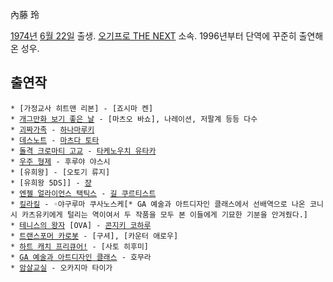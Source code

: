 內藤 玲

[[1974년]] [[6월 22일]] 출생. [[오기프로 THE NEXT]] 소속. 1996년부터 단역에 꾸준히 출연해 온 성우.

== 출연작 ==
 * [가정교사 히트맨 리본] - [죠시마 켄]
 * [[개그만화 보기 좋은 날]] - [마츠오 바쇼], 나레이션, 저팔계 등등 다수
 * [[괴짜가족]] - [[하나마루키]]
 * [[데스노트]] - [[마츠다 토타]]
 * [[돌격 크로마티 고교]] - [[타케노우치 유타카]]
 * [[우주 형제]] - 후루야 야스시
 * [유희왕] - [오토기 류지]
 * [유희왕 5DS]] - [[팀 유니콘|쟝]]
 * [[엔젤 얼라이언스 택틱스]] - [[길 쿠르티스트]] 
 * [[킬라킬]] - ◦야구루마 쿠사노스케[* GA 예술과 아트디자인 클래스에서 선배역으로 나온 코니시 카츠유키에게 털리는 역이여서 두 작품을 모두 본 이들에게 기묘한 기분을 안겨줬다.]
 * [[테니스의 왕자]] [OVA] - [[콘지키 코하루]]
 * [[트랜스포머 카로봇]] - [구셔], [카운터 애로우]
 * [[하트 캐치 프리큐어!]] - [사토 히후미]
 * [[GA 예술과 아트디자인 클래스]] - 호무라
 * [[암살교실]] - 오카지마 타이가
